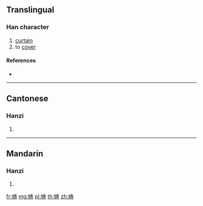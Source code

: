 {{character info/new}}
{{also|幬}}
==Translingual==

===Han character===
{{Han char|rn=50|rad=巾|as=07|sn=10|four=|canj=LBQKI|ids=⿰巾寿}}

# [[curtain]]
# to [[cover]]

====References====
* {{Han ref|kx=0332.121|hdz=10739.031|uh=5E31|ud=24113}}

----

==Cantonese==

===Hanzi===
{{yue-hanzi|jyut=[[cau4]], [[dou6]], [[tou4]]|y=chau4, dou6, tou4|tra=幬}}

# {{defn|lang=yue|sort=巾07}}

----

==Mandarin==

===Hanzi===
{{cmn-hanzi|tra=幬|pin=[[chóu]] ([[chou2]])|wg=ch'ou<sup>2</sup>}}

# {{defn|lang=cmn|sort=巾07}}

[[fr:帱]]
[[mg:帱]]
[[pl:帱]]
[[th:帱]]
[[zh:帱]]
